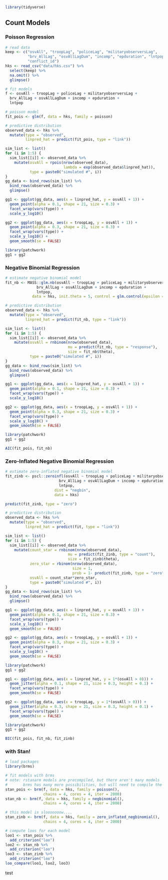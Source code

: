 

```r
library(tidyverse)
```

## Count Models

### Poisson Regression

```r
# read data
keep <- c("osvAll", "troopLag", "policeLag", "militaryobserversLag",
          "brv_AllLag", "osvAllLagDum", "incomp", "epduration", "lntpop",
          "conflict_id")
hks <- read_csv("data/hks.csv") %>%
  select(keep) %>%
  na.omit() %>%
  glimpse()

# fit models
f <- osvAll ~ troopLag + policeLag + militaryobserversLag + 
  brv_AllLag + osvAllLagDum + incomp + epduration + 
  lntpop

# poisson model
fit_pois <- glm(f, data = hks, family = poisson)

# predictive distribution
observed_data <- hks %>%
  mutate(type = "observed", 
         linpred_hat = predict(fit_pois, type = "link"))

sim_list <- list()
for (i in 1:5) {
  sim_list[[i]] <- observed_data %>%
    mutate(osvAll = rpois(nrow(observed_data), 
                          lambda = exp(observed_data$linpred_hat)),
           type = paste0("simulated #", i))
}
gg_data <- bind_rows(sim_list) %>%
  bind_rows(observed_data) %>%
  glimpse()

gg1 <- ggplot(gg_data, aes(x = linpred_hat, y = osvAll + 1)) + 
  geom_point(alpha = 0.1, shape = 21, size = 0.3) + 
  facet_wrap(vars(type)) + 
  scale_y_log10()

gg2 <- ggplot(gg_data, aes(x = troopLag, y = osvAll + 1)) + 
  geom_point(alpha = 0.3, shape = 21, size = 0.3) + 
  facet_wrap(vars(type)) + 
  scale_y_log10() + 
  geom_smooth(se = FALSE)

library(patchwork)
gg1 + gg2
```
### Negative Binomial Regression

```r
# estimate negative binomial model
fit_nb <- MASS::glm.nb(osvAll ~ troopLag + policeLag + militaryobserversLag + 
              brv_AllLag + osvAllLagDum + incomp + epduration + 
              lntpop, 
            data = hks, init.theta = 5, control = glm.control(epsilon = 1e-12, maxit = 2500, trace = FALSE))

# predictive distribution
observed_data <- hks %>%
  mutate(type = "observed", 
         linpred_hat = predict(fit_nb, type = "link"))

sim_list <- list()
for (i in 1:5) {
  sim_list[[i]] <- observed_data %>%
    mutate(osvAll = rnbinom(nrow(observed_data), 
                            mu = predict(fit_nb, type = "response"), 
                            size = fit_nb$theta),
           type = paste0("simulated #", i))
}
gg_data <- bind_rows(sim_list) %>%
  bind_rows(observed_data) %>%
  glimpse()

gg1 <- ggplot(gg_data, aes(x = linpred_hat, y = osvAll + 1)) + 
  geom_point(alpha = 0.1, shape = 21, size = 0.3) + 
  facet_wrap(vars(type)) + 
  scale_y_log10()

gg2 <- ggplot(gg_data, aes(x = troopLag, y = osvAll + 1)) + 
  geom_point(alpha = 0.3, shape = 21, size = 0.3) + 
  facet_wrap(vars(type)) + 
  scale_y_log10() + 
  geom_smooth(se = FALSE)

library(patchwork)
gg1 + gg2
```

```r
AIC(fit_pois, fit_nb)
```

### Zero-Inflated Negative Binomial Regression

```r
# estimate zero-inflated negative binomial model
fit_zinb <- pscl::zeroinfl(osvAll ~ troopLag + policeLag + militaryobserversLag + 
                        brv_AllLag + osvAllLagDum + incomp + epduration + 
                        lntpop, 
                      dist = "negbin",
                      data = hks)

predict(fit_zinb, type = "zero")

# predictive distribution
observed_data <- hks %>%
  mutate(type = "observed", 
         linpred_hat = predict(fit, type = "link"))

sim_list <- list()
for (i in 1:5) {
  sim_list[[i]] <- observed_data %>%
    mutate(count_star = rnbinom(nrow(observed_data), 
                            mu = predict(fit_zinb, type = "count"), 
                            size = fit_zinb$theta),
           zero_star = rbinom(nrow(observed_data), 
                              size = 1,
                              prob = 1- predict(fit_zinb, type = "zero")), # prob of *zero*
           osvAll = count_star*zero_star,
           type = paste0("simulated #", i))
}
gg_data <- bind_rows(sim_list) %>%
  bind_rows(observed_data) %>%
  glimpse()

gg1 <- ggplot(gg_data, aes(x = linpred_hat, y = osvAll + 1)) + 
  geom_point(alpha = 0.1, shape = 21, size = 0.3) + 
  facet_wrap(vars(type)) + 
  scale_y_log10() + 
  geom_smooth(se = FALSE)

gg2 <- ggplot(gg_data, aes(x = troopLag, y = osvAll + 1)) + 
  geom_point(alpha = 0.3, shape = 21, size = 0.3) + 
  facet_wrap(vars(type)) + 
  scale_y_log10() + 
  geom_smooth(se = FALSE)

library(patchwork)
gg1 + gg2
```

```r
gg1 <- ggplot(gg_data, aes(x = linpred_hat, y = 1*(osvAll > 0))) + 
  geom_jitter(alpha = 0.1, shape = 21, size = 0.3, height = 0.1) + 
  facet_wrap(vars(type)) + 
  geom_smooth(se = FALSE)

gg2 <- ggplot(gg_data, aes(x = troopLag, y = 1*(osvAll > 0))) + 
  geom_jitter(alpha = 0.3, shape = 21, size = 0.3, height = 0.1) + 
  facet_wrap(vars(type)) +
  geom_smooth(se = FALSE)

library(patchwork)
gg1 + gg2
```

```r
BIC(fit_pois, fit_nb, fit_zinb)
```


### with Stan!

```r
# load packages
library(brms)

# fit models with brms
# note: rstanarm models are precompiled, but there aren't many models
#       brms has many more possibilities, but will need to compile the stan code
stan_pois <- brm(f, data = hks, family = poisson(), 
                 chains = 4, cores = 4, iter = 2000)
stan_nb <- brm(f, data = hks, family = negbinomial(), 
                 chains = 4, cores = 4, iter = 2000)

# this model is slooooooow....
stan_zinb <- brm(f, data = hks, family = zero_inflated_negbinomial(), 
                 chains = 4, cores = 4, iter = 2000)

# compute loos for each model
loo1 <- stan_pois %>%
  add_criterion("loo")
loo2 <- stan_nb %>%
  add_criterion("loo")
loo3 <- stan_zinb %>%
  add_criterion("loo")
loo_compare(loo1, loo2, loo3)
```

test